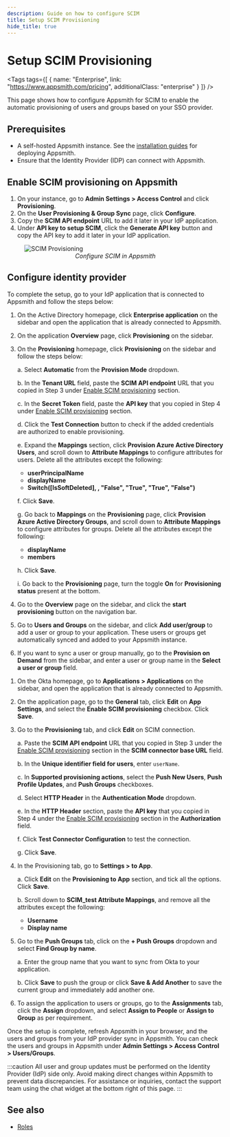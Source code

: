 ```yaml
---
description: Guide on how to configure SCIM
title: Setup SCIM Provisioning
hide_title: true
---
```



<!-- vale off -->

<div className="tag-wrapper">
 <h1>Setup SCIM Provisioning</h1>

<Tags
tags={[
{ name: "Enterprise", link: "https://www.appsmith.com/pricing", additionalClass: "enterprise" }
]}
/>

</div>

<!-- vale on -->

This page shows how to configure Appsmith for SCIM to enable the automatic provisioning of users and groups based on your SSO provider.


## Prerequisites

* A self-hosted Appsmith instance. See the [installation guides](/getting-started/setup/installation-guides) for deploying Appsmith.
* Ensure that the Identity Provider (IDP) can connect with Appsmith.

## Enable SCIM provisioning on Appsmith

1. On your instance, go to **Admin Settings > Access Control** and click **Provisioning**.
2. On the **User Provisioning & Group Sync** page, click **Configure**.
3. Copy the **SCIM API endpoint** URL to add it later in your IdP application.
4. Under **API key to setup SCIM**, click the **Generate API key** button and copy the API key to add it later in your IdP application.

<figure>
  <img src="/img/scim-setup-appsmith.png" style= {{width:"700px", height:"auto"}} alt="SCIM Provisioning"/>
  <figcaption align = "center"><i>Configure SCIM in Appsmith</i></figcaption>
</figure>



## Configure identity provider

To complete the setup, go to your IdP application that is connected to Appsmith and follow the steps below:

<Tabs queryString="scim">
<TabItem label="Active Directory" value="scim-ad">

1. On the Active Directory homepage, click **Enterprise application** on the sidebar and open the application that is already connected to Appsmith.

2. On the application **Overview** page, click **Provisioning** on the sidebar.

3. On the **Provisioning** homepage, click **Provisioning** on the sidebar and follow the steps below:

    a. Select **Automatic** from the **Provision Mode** dropdown.

    b. In the **Tenant URL** field, paste the **SCIM API endpoint** URL that you copied in Step 3 under [Enable SCIM provisioning](/advanced-concepts/user-provisioning-group-sync#enable-scim-provisioning-on-appsmith) section.

    c. In the **Secret Token** field, paste the **API key** that you copied in Step 4 under [Enable SCIM provisioning](/advanced-concepts/user-provisioning-group-sync#enable-scim-provisioning-on-appsmith) section.

    d. Click the **Test Connection** button to check if the added credentials are authorized to enable provisioning.

    e. Expand the **Mappings** section, click **Provision Azure Active Directory Users**, and scroll down to **Attribute Mappings** to configure attributes for users. Delete all the attributes except the following:

    - **userPrincipalName**
    - **displayName**
    - **Switch([IsSoftDeleted], , "False", "True", "True", "False")**<!-- vale off -->

    f. Click **Save**.<!-- vale on -->

    g. Go back to **Mappings** on the **Provisioning** page, click **Provision Azure Active Directory Groups**, and scroll down to **Attribute Mappings** to configure attributes for groups. Delete all the attributes except the following:

    - **displayName**
    - **members**

    h. Click **Save**.

    i. Go back to the **Provisioning** page, turn the toggle **On** for **Provisioning status** present at the bottom. 

4. Go to the **Overview** page on the sidebar, and click the **start provisioning** button on the navigation bar.

5. Go to **Users and Groups** on the sidebar, and click **Add user/group** to add a user or group to your application. These users or groups get automatically synced and added to your Appsmith instance.

6. If you want to sync a user or group manually, go to the **Provision on Demand** from the sidebar, and enter a user or group name in the **Select a user or group** field. 

</TabItem>

<TabItem label="Okta" value="scim-okta">

1. On the Okta homepage, go to **Applications > Applications** on the sidebar, and open the application that is already connected to Appsmith.
2. On the application page, go to the **General** tab, click **Edit** on **App Settings**, and select the **Enable SCIM provisioning** checkbox. Click **Save**.
3. Go to the **Provisioning** tab, and click **Edit** on SCIM connection.

    a. Paste the **SCIM API endpoint** URL that you copied in Step 3 under the [Enable SCIM provisioning](/advanced-concepts/user-provisioning-group-sync#enable-scim-provisioning-on-appsmith) section in the **SCIM connector base URL** field.

    b. In the **Unique identifier field for users**, enter `userName`.

    c. In **Supported provisioning actions**, select the **Push New Users**, **Push Profile Updates**, and **Push Groups** checkboxes.

    d. Select **HTTP Header** in the **Authentication Mode** dropdown.

    e. In the **HTTP Header** section, paste the **API key** that you copied in Step 4 under the [Enable SCIM provisioning](/advanced-concepts/user-provisioning-group-sync#enable-scim-provisioning-on-appsmith) section in the **Authorization** field.
    
    f. Click **Test Connector Configuration** to test the connection.

    g. Click **Save**.

4. In the Provisioning tab, go to **Settings > to App**.

    a. Click **Edit** on the **Provisioning to App** section, and tick all the options. Click **Save**.

    b. Scroll down to **SCIM_test Attribute Mappings**, and remove all the attributes except the following:

    - **Username**
    - **Display name**

4. Go to the **Push Groups** tab, click on the **+ Push Groups** dropdown and select **Find Group by name**.

    a. Enter the group name that you want to sync from Okta to your application.

    b. Click **Save** to push the group or click **Save & Add Another** to save the current group and immediately add another one.

5. To assign the application to users or groups, go to the **Assignments** tab, click the **Assign** dropdown, and select **Assign to People** or **Assign to Group** as per requirement.  

</TabItem>    
</Tabs>

Once the setup is complete, refresh Appsmith in your browser, and the users and groups from your IdP provider sync in Appsmith. You can check the users and groups in Appsmith under **Admin Settings > Access Control > Users/Groups**.

:::caution
All user and group updates must be performed on the Identity Provider (IdP) side only. Avoid making direct changes within Appsmith to prevent data discrepancies. For assistance or inquiries, contact the support team using the chat widget at the bottom right of this page.
:::

## See also 

- [Roles](/advanced-concepts/granular-access-control/roles)
